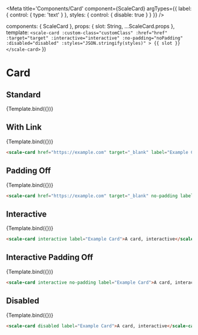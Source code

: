 
<!--
  👀

  We're missing two key things from Stencil's docs in the generated readme file:
  - whether attributes are optional or required
  - any description for those attributes
  - plus, writing them again in the .vue file can be error-prone.

  Other minor pain-points:
  - writing the code-snippet manually, need to make sure attribute/values match
  - declaring all props both in Template and the <template> of the .vue file

  Two more thing to think about:
  - in the end there's nothing Vue-specific in the stories, only for us devs, no?
    al least until the code snippet in the Preview works as expected and doesn't show `Template.bind()`
  - we're not using the Vue output target package (it's not really useful in Storybook)
-->

<Meta
  title='Components/Card'
  component={ScaleCard}
  argTypes={{
    label: {
      control: { type: 'text' }
    },
    styles: {
      control: { disable: true }
    }
  }}
/>

  components: { ScaleCard },
  props: {
    slot: String,
    ...ScaleCard.props
  },
  template: `
    <scale-card
      :custom-class="customClass"
      :href="href"
      :target="target"
      :interactive="interactive"
      :no-padding="noPadding"
      :disabled="disabled"
      :styles="JSON.stringify(styles)"
    >
      {{ slot }}
    </scale-card>
  `
})

# Card

## Standard

<Preview withSource="none">
  <Story
    name='Standard'
    args={{
        slot: 'A card',
        label: 'Example Card',
    }}
  >
    {Template.bind({})}
  </Story>
</Preview>

<Props story='Standard' />

## With Link

<Preview withSource="none">
  <Story
    name='With Link'
    args={{
      slot: 'A card with a link to example.com',
      label: 'Example Card',
      href: 'https://example.com',
      target: '_blank'
    }}
  >
    {Template.bind({})}
  </Story>
</Preview>

```html
<scale-card href="https://example.com" target="_blank" label="Example Card">A card with a link to example.com</scale-card>
```


## Padding Off

<Preview withSource="none">
  <Story
    name='Padding Off'
    args={{
      slot: 'A card with a link to example.com',
      label: 'Example Card',
      noPadding: true
    }}
  >
    {Template.bind({})}
  </Story>
</Preview>

```html
<scale-card href="https://example.com" target="_blank" no-padding label="Example Card">A card with no padding</scale-card>
```

## Interactive

<Preview withSource="none">
  <Story
    name='Interactive'
    args={{
      slot: 'A card, interactive, no link',
      label: 'Example Card',
      interactive: true
    }}
  >
    {Template.bind({})}
  </Story>
</Preview>

```html
<scale-card interactive label="Example Card">A card, interactive</scale-card>
```


## Interactive Padding Off

<Preview withSource="none">
  <Story
    name='Interactive Padding Off'
    args={{
      slot: 'A card, interactive, no link',
      label: 'Example Card',
      interactive: true,
      noPadding: true
    }}
  >
    {Template.bind({})}
  </Story>
</Preview>

```html
<scale-card interactive no-padding label="Example Card">A card, interactive, no link</scale-card>
```

## Disabled

<Preview withSource="none">
  <Story
    name='Disabled'
    args={{
      slot: 'A card, disabled',
      label: 'Example Card',
      disabled: true
    }}
  >
    {Template.bind({})}
  </Story>
</Preview>

```html
<scale-card disabled label="Example Card">A card, interactive</scale-card>
```
